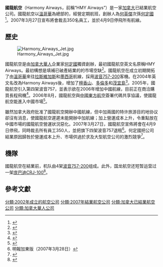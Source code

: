 {{Airline infobox
|airline=國龍航空 <br> Harmony Airways
|logo=Tail-harmony.gif
|logo_size=200
|IATA=HQ
|ICAO=HMY
|callsign=Harmony
|company_name=國龍航空
|founded=2002年
|ceased =2007年4月9日
|key_people= [[何定國|何定國]]（創辦人）
|headquarters=[[大溫哥華地區|大溫哥華地區]][[列治文|列治文]]
|hubs=  [[溫哥華國際機場|溫哥華國際機場]]
|focus_cities=
|frequent_flyer=
|lounge=
|alliance=
|fleet_size=4
|destinations=15
|website=
}}
'''國龍航空'''（Harmony Airways，前稱“HMY Airways”）是一家[[加拿大|加拿大]]已結業航空公司。國龍航空以[[溫哥華|溫哥華]]為總部的，經營定期航班，創辦人為[[何英傑|何英傑]]次孫[[何定國|何定國]]<ref>{{cite news |language =zh-hk |url =http://the-sun.on.cc/cnt/news/20090930/00405_002.html |title =定居溫哥華創辦國龍航空 |publisher =太陽報 |date =2009-09-30 |accessdate =2017-12-21 |archive-date =2010-02-13 |archive-url =https://web.archive.org/web/20100213021352/http://the-sun.on.cc/cnt/news/20090930/00405_002.html |dead-url =no }}</ref>。2007年3月27日宣布將會裁去350名員工，並於4月9日停飛所有航線。

==歷史==
[[File:Harmony_Airways_Jet.jpg|thumb]]

國龍航空是由[[加拿大華人|加拿大華人]]企業家[[何定國|何定國]]獨資創辦，最初國龍航空英文名原稱HMY Airways。最初構想是填補已破產結業的{{link-en|加拿大3000航空|Canada 3000}}的市場空缺<ref name="cbc">
{{cite news
|url=https://www.theglobeandmail.com/report-on-business/harmony-airways-eyes-china/article20437231/
|title=Harmony Airways eyes China
|author=Peter Kennedy
|publisher=The Global and Mail
|date=2004-12-16
|language=en
}}
</ref>。國龍航空在成立初期開拓了由[[溫哥華|溫哥華]]來往[[拉斯維加斯|拉斯維加斯]]和[[墨西哥|墨西哥]]航線，採用[[波音757|波音757-200]]客機。在2004年英文名改為Harmony Airways後，增加了[[檀香山|檀香山]]、[[多倫多|多倫多]]和[[茂宜島|茂宜島]]<ref>{{cite news |language=en |url = |title =Harmony Airways eyes China - Wants a Vancouver-Macau route by 2006 |publisher = globeandmail.com |date = 2004-12-16|accessdate = 2017-12-21}}</ref>。2005年，國龍航空引入第四架波音757，並表示欲在2006年增加中國航線，目前正在商洽購買長程飛機<ref>{{cite web |language =en |url =https://www.aviation.ca/20050610866/news/international/airline-news/866-harmony-airways-announces-expansion-with-new-aircraft |title =Harmony Airways eyes China - Harmony Airways Announces Expansion with New Aircraft |publisher =aviation.ca |accessdate =2017-12-21 |archive-url =https://web.archive.org/web/20171222051115/https://www.aviation.ca/20050610866/news/international/airline-news/866-harmony-airways-announces-expansion-with-new-aircraft |archive-date =2017-12-22 |dead-url =yes }}</ref>。2006年8月，國龍航空與[[中國東方航空|中國東方航空]]簽署代碼共享協議，使國龍航空能進入中國市場<ref>{{cite news |language =zh-cn |url =http://news.carnoc.com/list/72/72944.html |title =东方航空公司与加拿大国龙航空公司代码共享 |publisher =globeandmail.com |date =2006-08-04 |accessdate =2017-12-21 |archive-date =2019-07-27 |archive-url =https://web.archive.org/web/20190727151720/http://news.carnoc.com/list/72/72944.html |dead-url =no }}</ref>。

雖然加拿大政府批准了國龍航空開辦中國航線，但中加兩國的特许旅游目的地协议卻沒有消息，使國龍航空遲遲未能開辦中加航線；加上營運成本上升，令重點放在中國市場的國龍航空營運狀況惡化。2007年3月27日，國龍航空宣佈將會在4月9日停飛，同時裁去所有員工350人，並把旗下四架波音757退租<ref>明報加東版（2007年3月28日）{{cite web |url=http://www.mingpaotor.com/htm/News/20070328/taa1.htm |title=存档副本 |accessdate=2009-09-30 |deadurl=yes |archiveurl=https://archive.is/20070808002211/http://www.mingpaotor.com/htm/News/20070328/taa1.htm |archivedate=2007-08-08 }}</ref>。何定國把公司結業原因歸咎於營運成本上升、市場供過於求及大型航空公司的激烈競爭<ref>{{cite web |language =en |url =http://www.cbc.ca/news/business/canada-s-airlines-risky-business-1.709662 |title =Canada's airlines: Risky business |publisher =CBC |date =2008-06-17 |accessdate =2017-12-21 |archive-date =2018-02-24 |archive-url =https://web.archive.org/web/20180224222506/http://www.cbc.ca/news/business/canada-s-airlines-risky-business-1.709662 |dead-url =no }}</ref>。

==機隊==
國龍航空在結業前，机队由4架[[波音757|波音757-200]]组成。此外，国龙航空还短暂运营过一架[[庞巴迪CRJ|庞巴迪CRJ-100]]<ref name="planespotter">{{cite web
|url=https://www.planespotters.net/airline/Harmony-Airways
|title=Harmony Airways Fleet Details and History
|publisher=Planespotters.net
|date=2016-02-09
|language=en
|accessdate=2017-12-23
|archive-date=2018-09-04
|archive-url=https://web.archive.org/web/20180904052348/https://www.planespotters.net/airline/Harmony-Airways
|dead-url=no
}}</ref>。

==參考文獻==
<references />

[[分類:2002年成立的航空公司|分類:2002年成立的航空公司]]
[[分類:2007年結業航空公司|分類:2007年結業航空公司]]
[[分類:加拿大已結業航空公司|分類:加拿大已結業航空公司]]
[[分類:加拿大華人公司|分類:加拿大華人公司]]